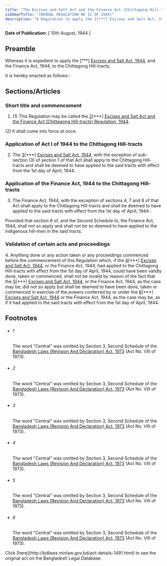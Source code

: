 ```yaml
---
title: "The Excises and Salt Act and the Finance Act (Chittagong Hill-tracts) Regulation, 1944"
sidebarTitle: "(BENGAL REGULATION NO II OF 1944)"
description: "A Regulation to apply the 1[***] Excises and Salt Act, 1944, and the Finance Act, 1944, to the Chittagong Hill-tracts."
---
```


**Date of Publication:** [ 10th August, 1944 ]

## Preamble

Whereas it is expedient to apply the [\*\*\*] [Excises and Salt Act, 1944](/act-206.html "Excises and Salt Act, 1944"), and the Finance Act, 1944, to the Chittagong Hill-tracts;

It is hereby enacted as follows:-

## Sections/Articles

### Short title and commencement

1. (1) This Regulation may be called the [2](1)[\*\*\*] [Excises and Salt Act and the Finance Act (Chittagong Hill-tracts) Regulation, 1944](/act-1491.html "Excises and Salt Act and the Finance Act (Chittagong Hill-tracts) Regulation, 1944").

(2) It shall come into force at once.

### Application of Act I of 1944 to the Chittagong Hill-tracts

2. The [3](1)[\*\*\*] [Excises and Salt Act, 1944](/act-206.html "Excises and Salt Act, 1944"), with the exception of sub-section (3) of section 1 of that Act shall apply to the Chittagong Hill-tracts and shall be deemed to have applied to the said tracts with effect from the 1st day of April, 1944.

### Application of the Finance Act, 1944 to the Chittagong Hill-tracts

3. The Finance Act, 1944, with the exception of sections 4, 7 and 8 of that Act shall apply to the Chittagong Hill-tracts and shall be deemed to have applied to the said tracts with effect from the 1st day of April, 1944 :

Provided that section 6 of, and the Second Schedule to, the Finance Act, 1944, shall not so apply and shall not be so deemed to have applied to the indigenous hill-men in the said tracts.

### Validation of certain acts and proceedings

4. Anything done or any action taken or any proceedings commenced before the commencement of this Regulation which, if the [4](1)[\*\*\*] [Excises and Salt Act, 1944](/act-206.html "Excises and Salt Act, 1944"), or the Finance Act, 1944, had applied to the Chittagong Hill-tracts with effect from the 1st day of April, 1944, could have been validly done, taken or commenced, shall not be invalid by reason of the fact that the [5](2)[\*\*\*] [Excises and Salt Act, 1944](/act-206.html "Excises and Salt Act, 1944"), or the Finance Act, 1944, as the case may be, did not so apply but shall be deemed to have been done, taken or commenced in exercise of the powers conferred by or under the [6](3)[\*\*\*] [Excises and Salt Act, 1944](/act-206.html "Excises and Salt Act, 1944") or the Finance Act, 1944, as the case may be, as if it had applied to the said tracts with effect from the 1st day of April, 1944.

## Footnotes

- ###### 1

  The word "Central" was omitted by Section 3, Second Schedule of the [Bangladesh Laws (Revision And Declaration) Act, 1973](/act-430.html "Bangladesh Laws (Revision And Declaration) Act, 1973") (Act No. VIII of 1973).

- ###### 2

  The word "Central" was omitted by Section 3, Second Schedule of the [Bangladesh Laws (Revision And Declaration) Act, 1973](/act-430.html "Bangladesh Laws (Revision And Declaration) Act, 1973") (Act No. VIII of 1973).

- ###### 3

  The word "Central" was omitted by Section 3, Second Schedule of the [Bangladesh Laws (Revision And Declaration) Act, 1973](/act-430.html "Bangladesh Laws (Revision And Declaration) Act, 1973") (Act No. VIII of 1973).

- ###### 4

  The word "Central" was omitted by Section 3, Second Schedule of the [Bangladesh Laws (Revision And Declaration) Act, 1973](/act-430.html "Bangladesh Laws (Revision And Declaration) Act, 1973") (Act No. VIII of 1973).

- ###### 5

  The word "Central" was omitted by Section 3, Second Schedule of the [Bangladesh Laws (Revision And Declaration) Act, 1973](/act-430.html "Bangladesh Laws (Revision And Declaration) Act, 1973") (Act No. VIII of 1973).

- ###### 6

  The word "Central" was omitted by Section 3, Second Schedule of the [Bangladesh Laws (Revision And Declaration) Act, 1973](/act-430.html "Bangladesh Laws (Revision And Declaration) Act, 1973") (Act No. VIII of 1973).

<Note>
  Click [here](http://bdlaws.minlaw.gov.bd/act-details-1491.html) to see the original act on the Bangladesh Legal Database.
</Note>
